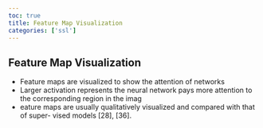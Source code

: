 ```yaml
---
toc: true
title: Feature Map Visualization
categories: ['ssl']
---
```


## Feature Map Visualization
- Feature maps are visualized to show the attention of networks 
- Larger activation represents the neural network pays more attention to the corresponding region in the imag 
- eature maps are usually qualitatively visualized and compared with that of super- vised models [28], [36].



